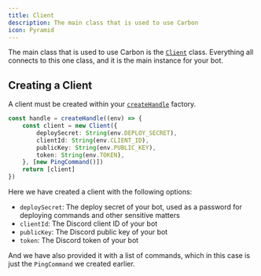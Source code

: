 ```yaml
---
title: Client
description: The main class that is used to use Carbon
icon: Pyramid
---
```


The main class that is used to use Carbon is the [`Client`](/api/index/classes/Client) class. Everything all connects to this one class, and it is the main instance for your bot.

## Creating a Client

A client must be created within your [`createHandle`](/api/index/functions/createHandle) factory. 

```ts title="src/index.ts"
const handle = createHandle((env) => {
    const client = new Client({
        deploySecret: String(env.DEPLOY_SECRET),
        clientId: String(env.CLIENT_ID),
        publicKey: String(env.PUBLIC_KEY),
        token: String(env.TOKEN),
    }, [new PingCommand()])
    return [client]
})
```

Here we have created a client with the following options:

- `deploySecret`: The deploy secret of your bot, used as a password for deploying commands and other sensitive matters
- `clientId`: The Discord client ID of your bot
- `publicKey`: The Discord public key of your bot
- `token`: The Discord token of your bot

And we have also provided it with a list of commands, which in this case is just the `PingCommand` we created earlier.
